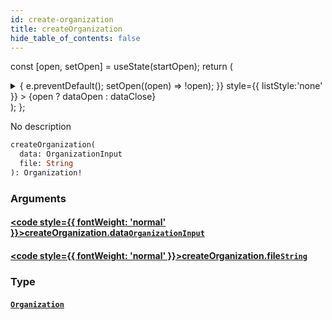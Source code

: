 ```yaml
---
id: create-organization
title: createOrganization
hide_table_of_contents: false
---
```






const [open, setOpen] = useState(startOpen);
return (
<details {...(open ? { open: true } : {})} className="details" style={{ border:'none', boxShadow:'none', background:'var(--ifm-background-color)' }}>
<summary
onClick={(e) => {
e.preventDefault();
setOpen((open) => !open);
}}
style={{ listStyle:'none' }} >
{open ? dataOpen : dataClose}
</summary>
{open && children}
</details>
);
};

No description

```graphql
createOrganization(
  data: OrganizationInput
  file: String
): Organization!
```

### Arguments

#### [<code style={{ fontWeight: 'normal' }}>createOrganization.<b>data</b></code>](#)<Bullet />[`OrganizationInput`](../../../docs/schema/inputs/organization-input) <Badge class="secondary" text="input"/>

>

#### [<code style={{ fontWeight: 'normal' }}>createOrganization.<b>file</b></code>](#)<Bullet />[`String`](../../../docs/schema/scalars/string) <Badge class="secondary" text="scalar"/>

>

### Type

#### [`Organization`](../../../docs/schema/objects/organization) <Badge class="secondary" text="object"/>

>
